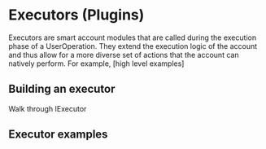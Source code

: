 # Executors (Plugins)

Executors are smart account modules that are called during the execution phase of a UserOperation. They extend the execution logic of the account and thus allow for a more diverse set of actions that the account can natively perform. For example, [high level examples]

## Building an executor

Walk through IExecutor

## Executor examples
